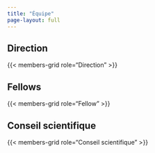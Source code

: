 ```yaml
---
title: "Équipe"
page-layout: full
---
```



## Direction
{{< members-grid role="Direction" >}}

## Fellows
{{< members-grid role="Fellow" >}}

## Conseil scientifique
{{< members-grid role="Conseil scientifique" >}}
